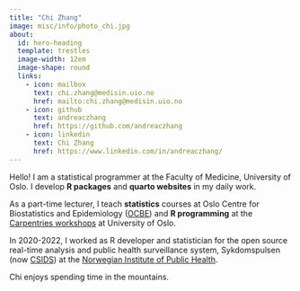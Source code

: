```yaml
---
title: "Chi Zhang"
image: misc/info/photo_chi.jpg
about:
  id: hero-heading
  template: trestles
  image-width: 12em
  image-shape: round
  links:
    - icon: mailbox
      text: chi.zhang@medisin.uio.no
      href: mailto:chi.zhang@medisin.uio.no
    - icon: github
      text: andreaczhang
      href: https://github.com/andreaczhang
    - icon: linkedin
      text: Chi Zhang
      href: https://www.linkedin.com/in/andreaczhang/
---
```


::: {#hero-heading}

Hello! I am a statistical programmer at the Faculty of Medicine, University of Oslo. I develop **R packages** and **quarto websites** in my daily work.

As a part-time lecturer, I teach **statistics** courses at Oslo Centre for Biostatistics and Epidemiology ([OCBE](https://www.med.uio.no/imb/english/research/centres/ocbe/)) and **R programming** at the [Carpentries workshops](https://www.ub.uio.no/english/libraries/dsc/carpentry-uio/) at University of Oslo.

In 2020-2022, I worked as R developer and statistician for the open source real-time analysis and public health surveillance system, Sykdomspulsen (now [CSIDS](https://www.csids.no)) at the [Norwegian Institute of Public Health](https://www.fhi.no/en/).

Chi enjoys spending time in the mountains.
:::
